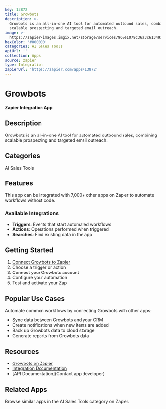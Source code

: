 ```yaml
---
key: 13872
title: Growbots
description: >-
  Growbots is an all-in-one AI tool for automated outbound sales, combining
  scalable prospecting and targeted email outreach.
image: >-
  https://zapier-images.imgix.net/storage/services/967e1079c36a3c61349111b1fd12717d.png?auto=format%2Ccompress&ixlib=python-3.0.0&q=50
hexColor: '#000000'
categories: AI Sales Tools
apiUrl: ''
collection: Apps
source: zapier
type: Integration
zapierUrl: 'https://zapier.com/apps/13872'
---
```

# Growbots

**Zapier Integration App**

## Description

Growbots is an all-in-one AI tool for automated outbound sales, combining scalable prospecting and targeted email outreach.

## Categories

AI Sales Tools

## Features

This app can be integrated with 7,000+ other apps on Zapier to automate workflows without code.

### Available Integrations

- **Triggers**: Events that start automated workflows
- **Actions**: Operations performed when triggered
- **Searches**: Find existing data in the app

## Getting Started

1. [Connect Growbots to Zapier](https://zapier.com/apps/13872)
2. Choose a trigger or action
3. Connect your Growbots account
4. Configure your automation
5. Test and activate your Zap

## Popular Use Cases

Automate common workflows by connecting Growbots with other apps:

- Sync data between Growbots and your CRM
- Create notifications when new items are added
- Back up Growbots data to cloud storage
- Generate reports from Growbots data

## Resources

- [Growbots on Zapier](https://zapier.com/apps/13872)
- [Integration Documentation](https://zapier.com/apps/13872/integrations)
- [API Documentation](Contact app developer)

## Related Apps

Browse similar apps in the AI Sales Tools category on Zapier.
